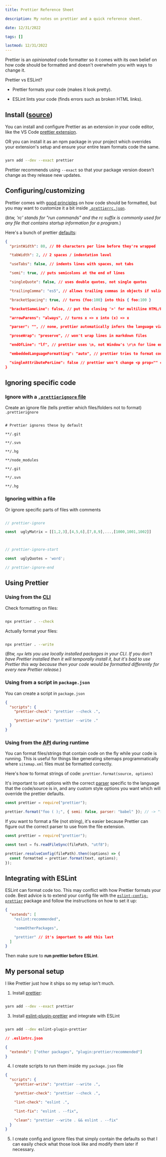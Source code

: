 ```yaml
---
title: Prettier Reference Sheet

description: My notes on prettier and a quick reference sheet.

date: 12/31/2022

tags: []

lastmod: 12/31/2022
---
```


Prettier is an _opinionated_ code formatter so it comes with its own belief on how code should be formatted and doesn't overwhelm you with ways to change it.

Prettier vs ESLint?

- Prettier formats your code (makes it look pretty).

- ESLint lints your code (finds errors such as broken HTML links).

## Install ([source](https://prettier.io/docs/en/install.html))

You can install and configure Prettier as an extension in your code editor, like the VS Code [prettier extension](https://marketplace.visualstudio.com/items?itemName=esbenp.prettier-vscode).

OR you can install it as an npm package in your project which overrides your extension's setup and ensure your entire team formats code the same.

```bash

yarn add --dev --exact prettier

```

Prettier recommends using `--exact` so that your package version doesn't change as they release new updates.

## Configuring/customizing

Prettier comes with [good principles](https://prettier.io/docs/en/rationale.html) on how code should be formatted, but you may want to customize it a bit inside [`.prettierrc.json`](https://prettier.io/docs/en/configuration.html).

(_btw, 'rc' stands for "run commands" and the rc suffix is commonly used for any file that contains startup information for a program._)

Here's a bunch of prettier [defaults](https://prettier.io/docs/en/options.html):

```json
{
  "printWidth": 80, // 80 characters per line before they're wrapped

  "tabWidth": 2, // 2 spaces / indentation level

  "useTabs": false, // indents lines with spaces, not tabs

  "semi": true, // puts semicolons at the end of lines

  "singleQuote": false, // uses double quotes, not single quotes

  "trailingComma": "es5", // allows trailing commas in objects if valid by es5 standard

  "bracketSpacing": true, // turns {foo:100} into this { foo:100 }

  "bracketSameLine": false, // put the closing '>' for multiline HTML/React elements on a new line.

  "arrowParens": "always", // turns x => x into (x) => x

  "parser": "", // none, prettier automatically infers the language via it's file extension

  "proseWrap": "preserve", // won't wrap lines in markdown files

  "endOfLine": "lf", // prettier uses \n, not Window's \r\n for line endings

  "embeddedLanguageFormatting": "auto", // prettier tries to format code in markdown files

  "singleAttributePerLine": false // prettier won't change <p prop="" class=""> into a multiline HTML element
}
```

## Ignoring specific code

### Ignore with a [`.prettierignore` file](https://prettier.io/docs/en/ignore.html)

Create an ignore file (tells prettier which files/folders not to format) `.prettierignore`

```ignore

# Prettier ignores these by default

**/.git

**/.svn

**/.hg

**/node_modules

**/.git

**/.svn

**/.hg

```

### Ignoring within a file

Or ignore specific parts of files with comments

```javascript

// prettier-ignore

const  uglyMatrix = [[1,2,3],[4,5,6],[7,8,9],...,[1000,1001,1002]]



// prettier-ignore-start

const  uglyQuotes = 'word';

// prettier-ignore-end

```

## Using Prettier

### Using from the [CLI](https://prettier.io/docs/en/cli.html)

Check formatting on files:

```bash

npx prettier . --check

```

Actually format your files:

```bash

npx prettier . --write

```

(_Btw, `npx` lets you use locally installed packages in your CLI. If you don't have Prettier installed then it will temporally install it, but it's bad to use Prettier this way because then your code would be formatted differently for every new Prettier release._)

### Using from a script in `package.json`

You can create a script in `package.json`

```json
{
  "scripts": {
    "prettier-check": "prettier --check .",

    "prettier-write": "prettier --write ."
  }
}
```

### Using from the [API](https://prettier.io/docs/en/api.html) during runtime

You can format files/strings that contain code on the fly while your code is running. This is useful for things like generating sitemaps programmatically where `sitemap.xml` files must be formatted correctly.

Here's how to format strings of code: `prettier.format(source, options)`

It's important to set options with the correct [parser](https://prettier.io/docs/en/options.html#parser) specific to the language that the code/source is in, and any custom style options you want which will override the prettier defaults.

```javascript
const prettier = require("prettier");

prettier.format("foo ( );", { semi: false, parser: "babel" }); // -> "foo()"
```

If you want to format a file (not string), it's easier because Prettier can figure out the correct parser to use from the file extension.

```javascript
const prettier = require("prettier");

const text = fs.readFileSync(filePath, "utf8");

prettier.resolveConfig(filePath).then((options) => {
  const formatted = prettier.format(text, options);
});
```

## Integrating with ESLint

ESLint can format code too. This may conflict with how Prettier formats your code. Best advice is to extend your config file with the [`eslint-config-prettier`](https://github.com/prettier/eslint-config-prettier) package and follow the instructions on how to set it up:

```json
{
  "extends": [
    "eslint:recommended",

    "someOtherPackages",

    "prettier" // it's important to add this last
  ]
}
```

Then make sure to **run prettier before ESLint**.

## My personal setup

I like Prettier just how it ships so my setup isn't much.

1. Install [prettier](https://github.com/prettier/prettier):

```bash

yarn add --dev --exact prettier

```

3. Install [eslint-plugin-prettier](https://github.com/prettier/eslint-plugin-prettier#recommended-configuration) and integrate with ESLint

```bash

yarn add --dev eslint-plugin-prettier

```

```json
// .eslintrc.json

{
  "extends": ["other packages", "plugin:prettier/recommended"]
}
```

4. I create scripts to run them inside my `package.json` file

```json
{
  "scripts": {
    "prettier-write": "prettier --write .",

    "prettier-check": "prettier --check .",

    "lint-check": "eslint .",

    "lint-fix": "eslint . --fix",

    "clean": "prettier --write . && eslint . --fix"
  }
}
```

5. I create config and ignore files that simply contain the defaults so that I can easily check what those look like and modify them later if necessary.
